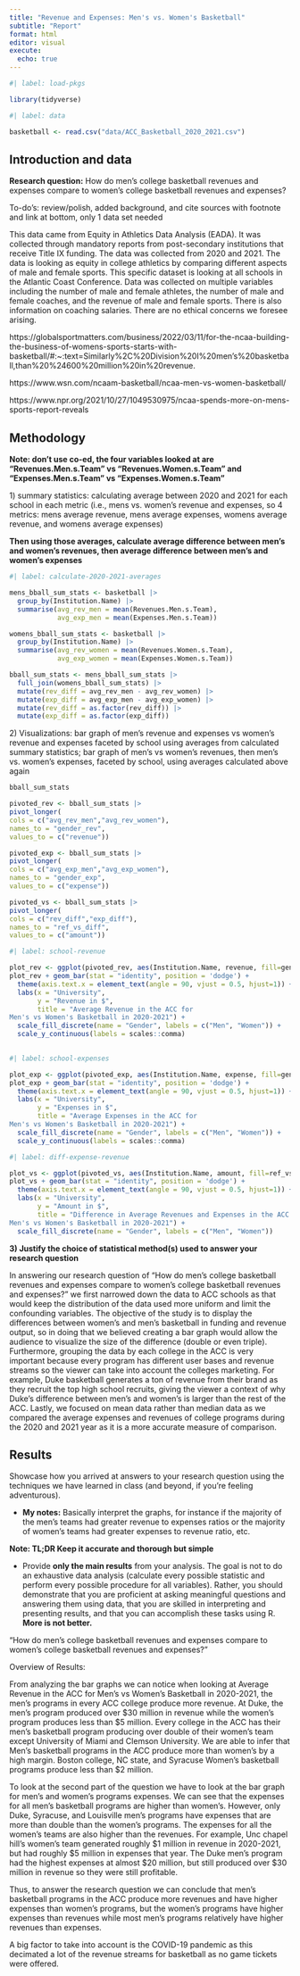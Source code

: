 ```yaml
---
title: "Revenue and Expenses: Men's vs. Women's Basketball"
subtitle: "Report"
format: html
editor: visual
execute:
  echo: true
---
```


```r
#| label: load-pkgs

library(tidyverse)
```

```r
#| label: data

basketball <- read.csv("data/ACC_Basketball_2020_2021.csv")
```

## Introduction and data

**Research question:** How do men's college basketball revenues and expenses compare to women's college basketball revenues and expenses?

To-do's: review/polish, added background, and cite sources with footnote and link at bottom, only 1 data set needed

This data came from Equity in Athletics Data Analysis (EADA). It was collected through mandatory reports from post-secondary institutions that receive Title IX funding. The data was collected from 2020 and 2021. The data is looking as equity in college athletics by comparing different aspects of male and female sports. This specific dataset is looking at all schools in the Atlantic Coast Conference. Data was collected on multiple variables including the number of male and female athletes, the number of male and female coaches, and the revenue of male and female sports. There is also information on coaching salaries. There are no ethical concerns we foresee arising.

https://globalsportmatters.com/business/2022/03/11/for-the-ncaa-building-the-business-of-womens-sports-starts-with-basketball/#:\~:text=Similarly%2C%20Division%20I%20men's%20basketball,than%20%24600%20million%20in%20revenue.

https://www.wsn.com/ncaam-basketball/ncaa-men-vs-women-basketball/

https://www.npr.org/2021/10/27/1049530975/ncaa-spends-more-on-mens-sports-report-reveals

## Methodology

**Note: don't use co-ed, the four variables looked at are "Revenues.Men.s.Team" vs "Revenues.Women.s.Team" and "Expenses.Men.s.Team" vs "Expenses.Women.s.Team"**

1\) summary statistics: calculating average between 2020 and 2021 for each school in each metric (i.e., mens vs. women's revenue and expenses, so 4 metrics: mens average revenue, mens average expenses, womens average revenue, and womens average expenses)

**Then using those averages, calculate average difference between men's and women's revenues, then average difference between men's and women's expenses**

```r
#| label: calculate-2020-2021-averages

mens_bball_sum_stats <- basketball |>
  group_by(Institution.Name) |>
  summarise(avg_rev_men = mean(Revenues.Men.s.Team), 
            avg_exp_men = mean(Expenses.Men.s.Team)) 

womens_bball_sum_stats <- basketball |>
  group_by(Institution.Name) |>
  summarise(avg_rev_women = mean(Revenues.Women.s.Team),
            avg_exp_women = mean(Expenses.Women.s.Team)) 

bball_sum_stats <- mens_bball_sum_stats |>
  full_join(womens_bball_sum_stats) |>
  mutate(rev_diff = avg_rev_men - avg_rev_women) |>
  mutate(exp_diff = avg_exp_men - avg_exp_women) |>
  mutate(rev_diff = as.factor(rev_diff)) |>
  mutate(exp_diff = as.factor(exp_diff))

```

2\) Visualizations: bar graph of men's revenue and expenses vs women's revenue and expenses faceted by school using averages from calculated summary statistics; bar graph of men's vs women's revenues, then men's vs. women's expenses, faceted by school, using averages calculated above again

```r
bball_sum_stats
```

```r
pivoted_rev <- bball_sum_stats |>
pivot_longer(
cols = c("avg_rev_men","avg_rev_women"),
names_to = "gender_rev",
values_to = c("revenue"))

pivoted_exp <- bball_sum_stats |>
pivot_longer(
cols = c("avg_exp_men","avg_exp_women"),
names_to = "gender_exp",
values_to = c("expense"))

pivoted_vs <- bball_sum_stats |>
pivot_longer(
cols = c("rev_diff","exp_diff"),
names_to = "ref_vs_diff",
values_to = c("amount"))
```

```r
#| label: school-revenue

plot_rev <- ggplot(pivoted_rev, aes(Institution.Name, revenue, fill=gender_rev))
plot_rev + geom_bar(stat = "identity", position = 'dodge') +
  theme(axis.text.x = element_text(angle = 90, vjust = 0.5, hjust=1)) +
  labs(x = "University",
       y = "Revenue in $",
       title = "Average Revenue in the ACC for 
Men's vs Women's Basketball in 2020-2021") +
  scale_fill_discrete(name = "Gender", labels = c("Men", "Women")) +
  scale_y_continuous(labels = scales::comma)
  

```

```r
#| label: school-expenses

plot_exp <- ggplot(pivoted_exp, aes(Institution.Name, expense, fill=gender_exp))
plot_exp + geom_bar(stat = "identity", position = 'dodge') +
  theme(axis.text.x = element_text(angle = 90, vjust = 0.5, hjust=1)) +
  labs(x = "University",
       y = "Expenses in $",
       title = "Average Expenses in the ACC for 
Men's vs Women's Basketball in 2020-2021") +
  scale_fill_discrete(name = "Gender", labels = c("Men", "Women")) +
  scale_y_continuous(labels = scales::comma)
```

```r
#| label: diff-expense-revenue

plot_vs <- ggplot(pivoted_vs, aes(Institution.Name, amount, fill=ref_vs_diff))
plot_vs + geom_bar(stat = "identity", position = 'dodge') +
  theme(axis.text.x = element_text(angle = 90, vjust = 0.5, hjust=1)) +
  labs(x = "University",
       y = "Amount in $",
       title = "Difference in Average Revenues and Expenses in the ACC for 
Men's vs Women's Basketball in 2020-2021") +
  scale_fill_discrete(name = "Gender", labels = c("Men", "Women"))
```

**3) Justify the choice of statistical method(s) used to answer your research question**

In answering our research question of "How do men's college basketball revenues and expenses compare to women's college basketball revenues and expenses?" we first narrowed down the data to ACC schools as that would keep the distribution of the data used more uniform and limit the confounding variables. The objective of the study is to display the differences between women's and men's basketball in funding and revenue output, so in doing that we believed creating a bar graph would allow the audience to visualize the size of the difference (double or even triple). Furthermore, grouping the data by each college in the ACC is very important because every program has different user bases and revenue streams so the viewer can take into account the colleges marketing. For example, Duke basketball generates a ton of revenue from their brand as they recruit the top high school recruits, giving the viewer a context of why Duke's difference between men's and women's is larger than the rest of the ACC. Lastly, we focused on mean data rather than median data as we compared the average expenses and revenues of college programs during the 2020 and 2021 year as it is a more accurate measure of comparison.

## Results

Showcase how you arrived at answers to your research question using the techniques we have learned in class (and beyond, if you're feeling adventurous).

-   **My notes:** Basically interpret the graphs, for instance if the majority of the men's teams had greater revenue to expenses ratios or the majority of women's teams had greater expenses to revenue ratio, etc.

**Note: TL;DR Keep it accurate and thorough but simple**

-   Provide **only the main results** from your analysis. The goal is not to do an exhaustive data analysis (calculate every possible statistic and perform every possible procedure for all variables). Rather, you should demonstrate that you are proficient at asking meaningful questions and answering them using data, that you are skilled in interpreting and presenting results, and that you can accomplish these tasks using R. **More is not better.**

"How do men's college basketball revenues and expenses compare to women's college basketball revenues and expenses?"

Overview of Results:

From analyzing the bar graphs we can notice when looking at Average Revenue in the ACC for Men's vs Women's Basketball in 2020-2021, the men's programs in every ACC college produce more revenue. At Duke, the men's program produced over \$30 million in revenue while the women's program produces less than \$5 million. Every college in the ACC has their men's basketball program producing over double of their women's team except University of Miami and Clemson University. We are able to infer that Men's basketball programs in the ACC produce more than women's by a high margin. Boston college, NC state, and Syracuse Women's basketball programs produce less than \$2 million.

To look at the second part of the question we have to look at the bar graph for men's and women's programs expenses. We can see that the expenses for all men's basketball programs are higher than women's. However, only Duke, Syracuse, and Louisville men's programs have expenses that are more than double than the women's programs. The expenses for all the women's teams are also higher than the revenues. For example, Unc chapel hill's women's team generated roughly \$1 million in revenue in 2020-2021, but had roughly \$5 million in expenses that year. The Duke men's program had the highest expenses at almost \$20 million, but still produced over \$30 million in revenue so they were still profitable.

Thus, to answer the research question we can conclude that men's basketball programs in the ACC produce more revenues and have higher expenses than women's programs, but the women's programs have higher expenses than revenues while most men's programs relatively have higher revenues than expenses.

A big factor to take into account is the COVID-19 pandemic as this decimated a lot of the revenue streams for basketball as no game tickets were offered.
